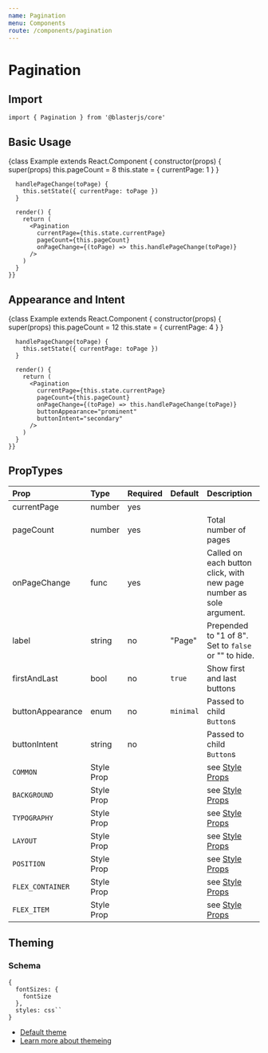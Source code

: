 ```yaml
---
name: Pagination
menu: Components
route: /components/pagination
---
```



# Pagination

## Import
`import { Pagination } from '@blasterjs/core'`

## Basic Usage

<Playground>
    {class Example extends React.Component {
      constructor(props) {
        super(props)
        this.pageCount = 8
        this.state = { currentPage: 1 }
      }

      handlePageChange(toPage) {
        this.setState({ currentPage: toPage })
      }

      render() {
        return (
          <Pagination
            currentPage={this.state.currentPage}
            pageCount={this.pageCount}
            onPageChange={(toPage) => this.handlePageChange(toPage)}
          />
        )
      }
    }}
</Playground>

## Appearance and Intent

<Playground>
    {class Example extends React.Component {
      constructor(props) {
        super(props)
        this.pageCount = 12
        this.state = { currentPage: 4 }
      }

      handlePageChange(toPage) {
        this.setState({ currentPage: toPage })
      }

      render() {
        return (
          <Pagination
            currentPage={this.state.currentPage}
            pageCount={this.pageCount}
            onPageChange={(toPage) => this.handlePageChange(toPage)}
            buttonAppearance="prominent"
            buttonIntent="secondary"
          />
        )
      }
    }}
</Playground>


## PropTypes
| Prop | Type | Required | Default | Description |
|:-----|:-----|:---------|:--------|:------------|
| currentPage | number | yes | | |
| pageCount | number | yes | | Total number of pages |
| onPageChange | func | yes | | Called on each button click, with new page number as sole argument. |
| label | string | no | "Page" | Prepended to "1 of 8". Set to `false` or "" to hide. |
| firstAndLast | bool | no | `true` | Show first and last buttons |
| buttonAppearance | enum | no | `minimal` | Passed to child `Button`s |
| buttonIntent | string | no | | Passed to child `Button`s |
| `COMMON` | Style Prop |  |  | see [Style Props](/style-props) |
| `BACKGROUND` | Style Prop |  |  | see [Style Props](/style-props) |
| `TYPOGRAPHY` | Style Prop |  |  | see [Style Props](/style-props) |
| `LAYOUT` | Style Prop |  |  | see [Style Props](/style-props) |
| `POSITION` | Style Prop |  |  | see [Style Props](/style-props) |
| `FLEX_CONTAINER` | Style Prop |  |  | see [Style Props](/style-props) |
| `FLEX_ITEM` | Style Prop |  |  | see [Style Props](/style-props) |


## Theming

### Schema
```
{
  fontSizes: {
    fontSize
  },
  styles: css``
}
```

- [Default theme](https://github.com/raster-foundry/blasterjs/tree/master/packages/core/theme/components/Pagination)
- [Learn more about themeing](/blaster-theme)
